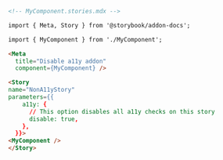 ```md
<!-- MyComponent.stories.mdx -->

import { Meta, Story } from '@storybook/addon-docs';

import { MyComponent } from './MyComponent';

<Meta 
  title="Disable a11y addon" 
  component={MyComponent} />

<Story
name="NonA11yStory"
parameters={{
    a11y: {
      // This option disables all a11y checks on this story
      disable: true,
    },
  }}>
<MyComponent />
</Story>
```
